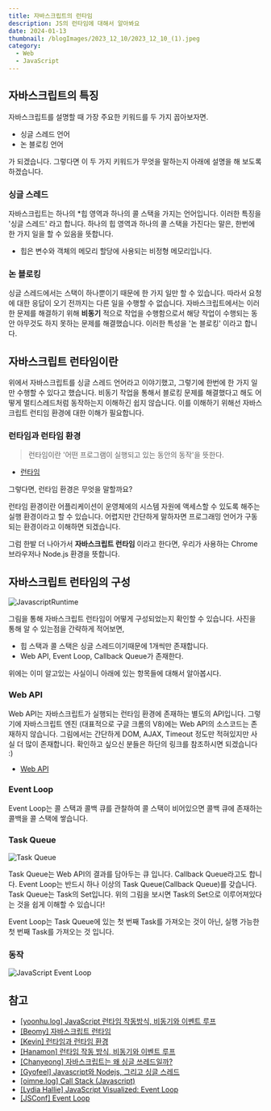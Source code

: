 ```yaml
---
title: 자바스크립트의 런타임
description: JS의 런타임에 대해서 알아봐요
date: 2024-01-13
thumbnail: /blogImages/2023_12_10/2023_12_10_(1).jpeg
category:
  - Web
  - JavaScript
---
```


## 자바스크립트의 특징

자바스크립트를 설명할 때 가장 주요한 키워드를 두 가지 꼽아보자면.

- 싱글 스레드 언어
- 논 블로킹 언어

가 되겠습니다. 그렇다면 이 두 가지 키워드가 무엇을 말하는지 아래에 설명을 해 보도록 하겠습니다.

### 싱글 스레드

자바스크립트는 하나의 \*힙 영역과 하나의 콜 스택을 가지는 언어입니다. 이러한 특징을 '싱글 스레드' 라고 합니다.
하나의 힙 영역과 하나의 콜 스택을 가진다는 말은, 한번에 한 가지 일을 할 수 있음을 뜻합니다.

- 힙은 변수와 객체의 메모리 할당에 사용되는 비정형 메모리입니다.

### 논 블로킹

싱글 스레드에서는 스택이 하나뿐이기 때문에 한 가지 일만 할 수 있습니다. 따라서 요청에 대한 응답이 오기 전까지는 다른 일을 수행할 수 없습니다.
자바스크립트에서는 이러한 문제를 해결하기 위해 **비동기** 적으로 작업을 수행함으로서 해당 작업이 수행되는 동안 아무것도 하지 못하는 문제를 해결했습니다.
이러한 특성을 '논 블로킹' 이라고 합니다.

## 자바스크립트 런타임이란

위에서 자바스크립트를 싱글 스레드 언어라고 이야기했고, 그렇기에 한번에 한 가지 일만 수행할 수 있다고 했습니다.
비동기 작업을 통해서 블로킹 문제를 해결했다고 해도 어떻게 멀티스레드처럼 동작하는지 이해하긴 쉽지 않습니다. 이를 이해하기 위해선 자바스크립트 런티임 환경에 대한 이해가 필요합니다.

### 런타임과 런타임 환경

> 런타임이란 '어떤 프로그램이 실행되고 있는 동안의 동작'을 뜻한다.

- [런타임](https://ko.wikipedia.org/wiki/%EB%9F%B0%ED%83%80%EC%9E%84)

그렇다면, 런타임 환경은 무엇을 말할까요?

런타임 환경이란 어플리케이션이 운영체에의 시스템 자원에 액세스할 수 있도록 해주는 실행 환경이라고 할 수 있습니다.
어렵지만 간단하게 말하자면 프로그래밍 언어가 구동되는 환경이라고 이해하면 되겠습니다.

그럼 한발 더 나아가서 **자바스크립트 런타임** 이라고 한다면, 우리가 사용하는 Chrome 브라우저나 Node.js 환경을 뜻합니다.

## 자바스크립트 런타임의 구성

![JavascriptRuntime](</blogImages/2024_01_13/2024_01_13_(1).png>)

그림을 통해 자바스크립트 런타임이 어떻게 구성되었는지 확인할 수 있습니다. 사진을 통해 알 수 있는점을 간략하게 적어보면,

- 힙 스택과 콜 스택은 싱글 스레드이기때문에 1개씩만 존재합니다.
- Web API, Event Loop, Callback Queue가 존재한다.

위에는 이미 알고있는 사실이니 아래에 있는 항목들에 대해서 알아봅시다.

### Web API

Web API는 자바스크립트가 실행되는 런타임 환경에 존재하는 별도의 API입니다. 그렇기에 자바스크립트 엔진 (대표적으로 구글 크롬의 V8)에는 Web API의 소스코드는 존재하지 않습니다.
그림에서는 간단하게 DOM, AJAX, Timeout 정도만 적혀있지만 사실 더 많이 존재합니다. 확인하고 싶으신 분들은 하단의 링크를 참조하시면 되겠습니다 :)

- [Web API](https://developer.mozilla.org/ko/docs/Web/API)

### Event Loop

Event Loop는 콜 스택과 콜백 큐를 관찰하여 콜 스택이 비어있으면 콜백 큐에 존재하는 콜백을 콜 스택에 쌓습니다.

### Task Queue

![Task Queue](</blogImages/2024_01_13/2024_01_13_(2).png>)

Task Queue는 Web API의 결과를 담아두는 큐 입니다. Callback Queue라고도 합니다. Event Loop는 반드시 하나 이상의 Task Queue(Callback Queue)를 갖습니다.
Task Queue는 Task의 Set입니다. 위의 그림을 보시면 Task의 Set으로 이루어져있다는 것을 쉽게 이해할 수 있습니다!

Event Loop는 Task Queue에 있는 첫 번째 Task를 가져오는 것이 아닌, 실행 가능한 첫 번째 Task를 가져오는 것 입니다.

### 동작

![JavaScript Event Loop](</blogImages/2024_01_13/2024_01_13_(3).gif>)

## 참고

- [[yoonhu.log] JavaScript 런타임 작동방식, 비동기와 이벤트 루프](https://velog.io/@ahsy92/%EA%B8%B0%EC%88%A0%EB%A9%B4%EC%A0%91-JavaScript-%EB%9F%B0%ED%83%80%EC%9E%84-%EC%9E%91%EB%8F%99%EB%B0%A9%EC%8B%9D-%EB%B9%84%EB%8F%99%EA%B8%B0%EC%99%80-%EC%9D%B4%EB%B2%A4%ED%8A%B8-%EB%A3%A8%ED%94%84)
- [[Beomy] 자바스크립트 런타임](https://beomy.github.io/tech/javascript/javascript-runtime/)
- [[Kevin] 런타임과 런타임 환경](https://gf0308.tistory.com/13)
- [[Hanamon] 런타임 작동 방식, 비동기와 이벤트 루프](https://hanamon.kr/javascript-%EB%9F%B0%ED%83%80%EC%9E%84-%EC%9E%91%EB%8F%99-%EB%B0%A9%EC%8B%9D-%EB%B9%84%EB%8F%99%EA%B8%B0%EC%99%80-%EC%9D%B4%EB%B2%A4%ED%8A%B8-%EB%A3%A8%ED%94%84/)
- [[Chanyeong] 자바스크립트는 왜 싱글 쓰레드일까?](https://chanyeong.com/blog/post/44)
- [[Gyofeel] Javascript와 Nodejs, 그리고 싱글 스레드](https://gyofeel.github.io/js/nodejs/web/Javascript%EC%99%80-Nodejs%EB%8A%94-%EB%AA%A8%EB%91%90-%EC%8B%B1%EA%B8%80-%EC%8A%A4%EB%A0%88%EB%93%9C%EC%97%90%EC%84%9C-%EC%8B%A4%ED%96%89%EB%90%98%EB%8A%94%EA%B0%80/)
- [[oimne.log] Call Stack (Javascript)](https://velog.io/@oimne/Call-Stack-Javascript)
- [[Lydia Hallie] JavaScript Visualized: Event Loop](https://dev.to/lydiahallie/javascript-visualized-event-loop-3dif)
- [[JSConf] Event Loop](https://www.youtube.com/watch?v=8aGhZQkoFbQ)
